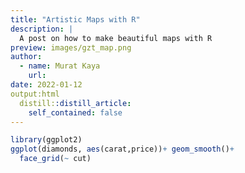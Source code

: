 ```yaml
---
title: "Artistic Maps with R"
description: |
  A post on how to make beautiful maps with R
preview: images/gzt_map.png
author:
  - name: Murat Kaya
    url: 
date: 2022-01-12
output:html
  distill::distill_article:
    self_contained: false
---
```



```r
library(ggplot2)
ggplot(diamonds, aes(carat,price))+ geom_smooth()+
  face_grid(~ cut)
```



